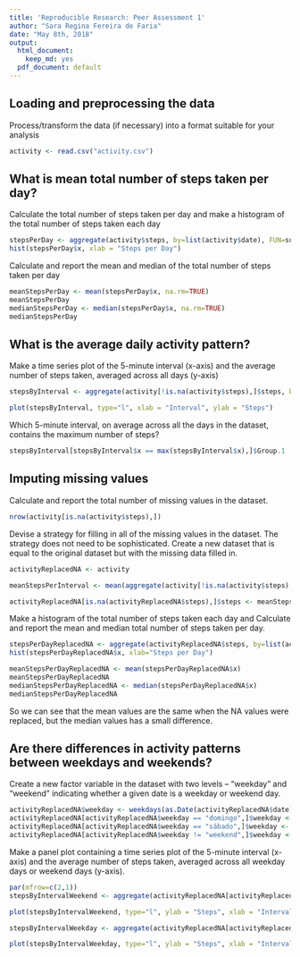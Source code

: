 ```yaml
---
title: 'Reproducible Research: Peer Assessment 1'
author: "Sara Regina Fereira de Faria"
date: "May 8th, 2018"
output:
  html_document:
    keep_md: yes
  pdf_document: default
---
```


## Loading and preprocessing the data

Process/transform the data (if necessary) into a format suitable for your analysis

```r
activity <- read.csv("activity.csv")
```

## What is mean total number of steps taken per day?

Calculate the total number of steps taken per day and make a histogram of the total number of steps taken each day

```r
stepsPerDay <- aggregate(activity$steps, by=list(activity$date), FUN=sum)
hist(stepsPerDay$x, xlab = "Steps per Day")
```

Calculate and report the mean and median of the total number of steps taken per day

```r
meanStepsPerDay <- mean(stepsPerDay$x, na.rm=TRUE)
meanStepsPerDay
medianStepsPerDay <- median(stepsPerDay$x, na.rm=TRUE)
medianStepsPerDay
```

## What is the average daily activity pattern?

Make a time series plot of the 5-minute interval (x-axis) and the average number of steps taken, averaged across all days (y-axis)

```r
stepsByInterval <- aggregate(activity[!is.na(activity$steps),]$steps, by=list(activity[!is.na(activity$steps),]$interval), FUN=mean)

plot(stepsByInterval, type="l", xlab = "Interval", ylab = "Steps")
```

Which 5-minute interval, on average across all the days in the dataset, contains the maximum number of steps?

```r
stepsByInterval[stepsByInterval$x == max(stepsByInterval$x),]$Group.1
```

## Imputing missing values

Calculate and report the total number of missing values in the dataset.

```r
nrow(activity[is.na(activity$steps),])
```

Devise a strategy for filling in all of the missing values in the dataset. The strategy does not need to be sophisticated.
Create a new dataset that is equal to the original dataset but with the missing data filled in.

```r
activityReplacedNA <- activity

meanStepsPerInterval <- mean(aggregate(activity[!is.na(activity$steps),]$steps, by=list(activity[!is.na(activity$steps),]$interval), FUN=mean)$x)

activityReplacedNA[is.na(activityReplacedNA$steps),]$steps <- meanStepsPerInterval
```

Make a histogram of the total number of steps taken each day and Calculate and report the mean and median total number of steps taken per day.

```r
stepsPerDayReplacedNA <- aggregate(activityReplacedNA$steps, by=list(activityReplacedNA$date), FUN=sum)
hist(stepsPerDayReplacedNA$x, xlab="Steps per Day")

meanStepsPerDayReplacedNA <- mean(stepsPerDayReplacedNA$x)
meanStepsPerDayReplacedNA
medianStepsPerDayReplacedNA <- median(stepsPerDayReplacedNA$x)
medianStepsPerDayReplacedNA
```

So we can see that the mean values are the same when the NA values were replaced, but the median values has a small difference.

## Are there differences in activity patterns between weekdays and weekends?

Create a new factor variable in the dataset with two levels – “weekday” and “weekend” indicating whether a given date is a weekday or weekend day.

```r
activityReplacedNA$weekday <- weekdays(as.Date(activityReplacedNA$date))
activityReplacedNA[activityReplacedNA$weekday == "domingo",]$weekday <- "weekend"
activityReplacedNA[activityReplacedNA$weekday == "sábado",]$weekday <- "weekend"
activityReplacedNA[activityReplacedNA$weekday != "weekend",]$weekday <- "weekday"
```

Make a panel plot containing a time series plot of the 5-minute interval (x-axis) and the average number of steps taken, averaged across all weekday days or weekend days (y-axis).

```r
par(mfrow=c(2,1)) 
stepsByIntervalWeekend <- aggregate(activityReplacedNA[activityReplacedNA$weekday == "weekend",]$steps, by=list(activityReplacedNA[activityReplacedNA$weekday == "weekend",]$interval), FUN=mean)

plot(stepsByIntervalWeekend, type="l", ylab = "Steps", xlab = "Interval", main = "Weekend")

stepsByIntervalWeekday <- aggregate(activityReplacedNA[activityReplacedNA$weekday == "weekday",]$steps, by=list(activityReplacedNA[activityReplacedNA$weekday == "weekday",]$interval), FUN=mean)

plot(stepsByIntervalWeekday, type="l", ylab = "Steps", xlab = "Interval", main = "Weekday")
```
